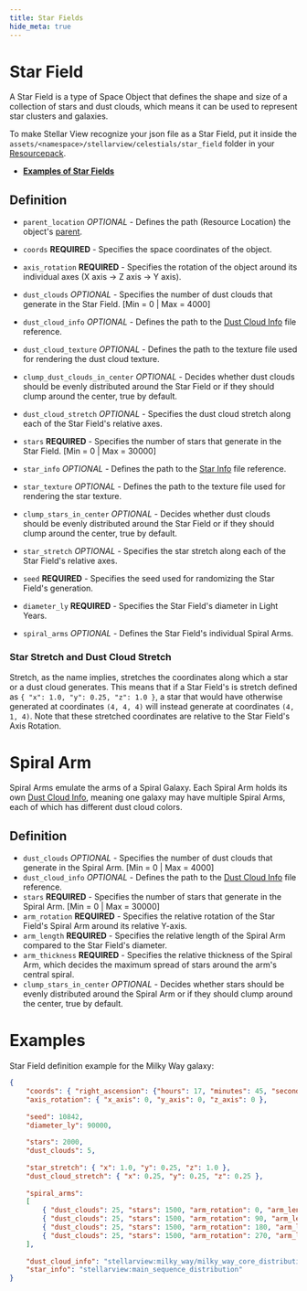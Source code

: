 ```yaml
---
title: Star Fields
hide_meta: true
---
```


# Star Field

A Star Field is a type of Space Object that defines the shape and size of a collection of stars and dust clouds,
which means it can be used to represent star clusters and galaxies.

To make Stellar View recognize your json file as a Star Field, put it inside the `assets/<namespace>/stellarview/celestials/star_field` folder in your [Resourcepack](https://minecraft.wiki/w/Resource_pack).

* **[Examples of Star Fields](https://github.com/Povstalec/StellarView/tree/main/src/main/resources/assets/stellarview/stellarview/celestials/star_field)**

## Definition

* `parent_location` *OPTIONAL* - Defines the path (Resource Location) the object's [parent](https://moddedmc.wiki/cs/project/stellarview/docs/resourcepacks/space_objects).
* `coords` **REQUIRED** - Specifies the space coordinates of the object.
* `axis_rotation` **REQUIRED** - Specifies the rotation of the object around its individual axes (X axis -> Z axis -> Y axis).

* `dust_clouds` *OPTIONAL* - Specifies the number of dust clouds that generate in the Star Field. [Min = 0 | Max = 4000]
* `dust_cloud_info` *OPTIONAL* - Defines the path to the [Dust Cloud Info](https://moddedmc.wiki/cs/project/stellarview/docs/resourcepacks/star_and_dust_cloud_info) file reference.
* `dust_cloud_texture` *OPTIONAL* - Defines the path to the texture file used for rendering the dust cloud texture.
* `clump_dust_clouds_in_center` *OPTIONAL* - Decides whether dust clouds should be evenly distributed around the Star Field or if they should clump around the center, true by default.
* `dust_cloud_stretch` *OPTIONAL* - Specifies the dust cloud stretch along each of the Star Field's relative axes.

* `stars` **REQUIRED** - Specifies the number of stars that generate in the Star Field. [Min = 0 | Max = 30000]
* `star_info` *OPTIONAL* - Defines the path to the [Star Info](https://moddedmc.wiki/cs/project/stellarview/docs/resourcepacks/star_and_dust_cloud_info) file reference.
* `star_texture` *OPTIONAL* - Defines the path to the texture file used for rendering the star texture.
* `clump_stars_in_center` *OPTIONAL* - Decides whether dust clouds should be evenly distributed around the Star Field or if they should clump around the center, true by default.
* `star_stretch` *OPTIONAL* - Specifies the star stretch along each of the Star Field's relative axes.

* `seed` **REQUIRED** - Specifies the seed used for randomizing the Star Field's generation.
* `diameter_ly` **REQUIRED** - Specifies the Star Field's diameter in Light Years.
* `spiral_arms` *OPTIONAL* - Defines the Star Field's individual Spiral Arms.


### Star Stretch and Dust Cloud Stretch

Stretch, as the name implies, stretches the coordinates along which a star or a dust cloud generates.
This means that if a Star Field's is stretch defined as `{ "x": 1.0, "y": 0.25, "z": 1.0 }`,
a star that would have otherwise generated at coordinates `(4, 4, 4)` will instead generate at coordinates `(4, 1, 4)`.
Note that these stretched coordinates are relative to the Star Field's Axis Rotation.


# Spiral Arm

Spiral Arms emulate the arms of a Spiral Galaxy.
Each Spiral Arm holds its own [Dust Cloud Info](https://moddedmc.wiki/cs/project/stellarview/docs/resourcepacks/star_and_dust_cloud_info),
meaning one galaxy may have multiple Spiral Arms, each of which has different dust cloud colors.


## Definition

* `dust_clouds` *OPTIONAL* - Specifies the number of dust clouds that generate in the Spiral Arm. [Min = 0 | Max = 4000]
* `dust_cloud_info` *OPTIONAL* - Defines the path to the [Dust Cloud Info](https://moddedmc.wiki/cs/project/stellarview/docs/resourcepacks/star_and_dust_cloud_info) file reference.
* `stars` **REQUIRED** - Specifies the number of stars that generate in the Spiral Arm. [Min = 0 | Max = 30000]
* `arm_rotation` **REQUIRED** - Specifies the relative rotation of the Star Field's Spiral Arm around its relative Y-axis.
* `arm_length` **REQUIRED** - Specifies the relative length of the Spiral Arm compared to the Star Field's diameter.
* `arm_thickness` **REQUIRED** - Specifies the relative thickness of the Spiral Arm, which decides the maximum spread of stars around the arm's central spiral.
* `clump_stars_in_center` *OPTIONAL* - Decides whether stars should be evenly distributed around the Spiral Arm or if they should clump around the center, true by default.


# Examples

Star Field definition example for the Milky Way galaxy: 
```json
{
	"coords": { "right_ascension": {"hours": 17, "minutes": 45, "seconds": 40.0409}, "declination": {"degrees": -29, "minutes": 0, "seconds": 28.118}, "distance": {"ly": 26996} },
	"axis_rotation": { "x_axis": 0, "y_axis": 0, "z_axis": 0 },
	
	"seed": 10842,
	"diameter_ly": 90000,
	
	"stars": 2000,
	"dust_clouds": 5,
	
	"star_stretch": { "x": 1.0, "y": 0.25, "z": 1.0 },
	"dust_cloud_stretch": { "x": 0.25, "y": 0.25, "z": 0.25 },
	
	"spiral_arms":
	[
		{ "dust_clouds": 25, "stars": 1500, "arm_rotation": 0, "arm_length": 1.6298770314100501, "arm_thickness": 2.0, "dust_cloud_info": "stellarview:milky_way/milky_way_arm_distribution" },
		{ "dust_clouds": 25, "stars": 1500, "arm_rotation": 90, "arm_length": 1.6941251689586823, "arm_thickness": 2.0, "dust_cloud_info": "stellarview:milky_way/milky_way_arm_distribution" },
		{ "dust_clouds": 25, "stars": 1500, "arm_rotation": 180, "arm_length": 1.9660513834462778, "arm_thickness": 2.0, "dust_cloud_info": "stellarview:milky_way/milky_way_arm_distribution" },
		{ "dust_clouds": 25, "stars": 1500, "arm_rotation": 270, "arm_length": 1.8086568638593041, "arm_thickness": 2.0, "dust_cloud_info": "stellarview:milky_way/milky_way_arm_distribution" }
	],
	
	"dust_cloud_info": "stellarview:milky_way/milky_way_core_distribution",
	"star_info": "stellarview:main_sequence_distribution"
}
```